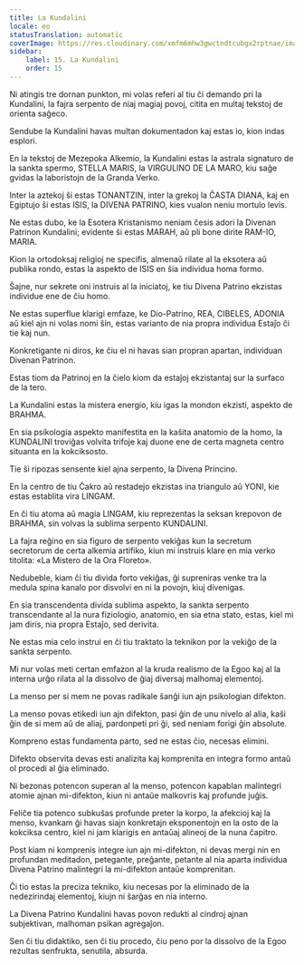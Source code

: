 ```yaml
---
title: La Kundalini
locale: eo
statusTranslation: automatic
coverImage: https://res.cloudinary.com/xmfm6mhw3gwctndtcubgx2rptnae/image/upload/v1741354419/small_cover_la_gran_rebelion_28716e29d2.webp
sidebar:
    label: 15. La Kundalini
    order: 15
---
```

Ni atingis tre dornan punkton, mi volas referi al tiu ĉi demando pri la Kundalini, la fajra serpento de niaj magiaj povoj, citita en multaj tekstoj de orienta saĝeco.

Sendube la Kundalini havas multan dokumentadon kaj estas io, kion indas esplori.

En la tekstoj de Mezepoka Alkemio, la Kundalini estas la astrala signaturo de la sankta spermo, STELLA MARIS, la VIRGULINO DE LA MARO, kiu saĝe gvidas la laboristojn de la Granda Verko.

Inter la aztekoj ŝi estas TONANTZIN, inter la grekoj la ĈASTA DIANA, kaj en Egiptujo ŝi estas ISIS, la DIVENA PATRINO, kies vualon neniu mortulo levis.

Ne estas dubo, ke la Esotera Kristanismo neniam ĉesis adori la Divenan Patrinon Kundalini; evidente ŝi estas MARAH, aŭ pli bone dirite RAM-IO, MARIA.

Kion la ortodoksaj religioj ne specifis, almenaŭ rilate al la eksotera aŭ publika rondo, estas la aspekto de ISIS en ŝia individua homa formo.

Ŝajne, nur sekrete oni instruis al la iniciatoj, ke tiu Divena Patrino ekzistas individue ene de ĉiu homo.

Ne estas superflue klarigi emfaze, ke Dio-Patrino, REA, CIBELES, ADONIA aŭ kiel ajn ni volas nomi ŝin, estas varianto de nia propra individua Estaĵo ĉi tie kaj nun.

Konkretigante ni diros, ke ĉiu el ni havas sian propran apartan, individuan Divenan Patrinon.

Estas tiom da Patrinoj en la ĉielo kiom da estaĵoj ekzistantaj sur la surfaco de la tero.

La Kundalini estas la mistera energio, kiu igas la mondon ekzisti, aspekto de BRAHMA.

En sia psikologia aspekto manifestita en la kaŝita anatomio de la homo, la KUNDALINI troviĝas volvita trifoje kaj duone ene de certa magneta centro situanta en la kokciksosto.

Tie ŝi ripozas sensente kiel ajna serpento, la Divena Princino.

En la centro de tiu Ĉakro aŭ restadejo ekzistas ina triangulo aŭ YONI, kie estas establita vira LINGAM.

En ĉi tiu atoma aŭ magia LINGAM, kiu reprezentas la seksan krepovon de BRAHMA, sin volvas la sublima serpento KUNDALINI.

La fajra reĝino en sia figuro de serpento vekiĝas kun la secretum secretorum de certa alkemia artifiko, kiun mi instruis klare en mia verko titolita: «La Mistero de la Ora Floreto».

Nedubeble, kiam ĉi tiu divida forto vekiĝas, ĝi supreniras venke tra la medula spina kanalo por disvolvi en ni la povojn, kiuj divenigas.

En sia transcendenta divida sublima aspekto, la sankta serpento transcendante al la nura fiziologio, anatomio, en sia etna stato, estas, kiel mi jam diris, nia propra Estaĵo, sed derivita.

Ne estas mia celo instrui en ĉi tiu traktato la teknikon por la vekiĝo de la sankta serpento.

Mi nur volas meti certan emfazon al la kruda realismo de la Egoo kaj al la interna urĝo rilata al la dissolvo de ĝiaj diversaj malhomaj elementoj.

La menso per si mem ne povas radikale ŝanĝi iun ajn psikologian difekton.

La menso povas etikedi iun ajn difekton, pasi ĝin de unu nivelo al alia, kaŝi ĝin de si mem aŭ de aliaj, pardonpeti pri ĝi, sed neniam forigi ĝin absolute.

Kompreno estas fundamenta parto, sed ne estas ĉio, necesas elimini.

Difekto observita devas esti analizita kaj komprenita en integra formo antaŭ ol procedi al ĝia eliminado.

Ni bezonas potencon superan al la menso, potencon kapablan malintegri atomie ajnan mi-difekton, kiun ni antaŭe malkovris kaj profunde juĝis.

Feliĉe tia potenco subkuŝas profunde preter la korpo, la afekcioj kaj la menso, kvankam ĝi havas siajn konkretajn eksponentojn en la osto de la kokciksa centro, kiel ni jam klarigis en antaŭaj alineoj de la nuna ĉapitro.

Post kiam ni komprenis integre iun ajn mi-difekton, ni devas mergi nin en profundan meditadon, petegante, preĝante, petante al nia aparta individua Divena Patrino malintegri la mi-difekton antaŭe komprenitan.

Ĉi tio estas la preciza tekniko, kiu necesas por la eliminado de la nedezirindaj elementoj, kiujn ni ŝarĝas en nia interno.

La Divena Patrino Kundalini havas povon redukti al cindroj ajnan subjektivan, malhoman psikan agregaĵon.

Sen ĉi tiu didaktiko, sen ĉi tiu procedo, ĉiu peno por la dissolvo de la Egoo rezultas senfrukta, senutila, absurda.

